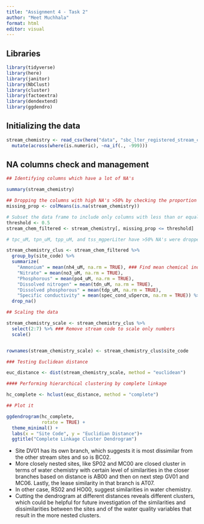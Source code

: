 ```yaml
---
title: "Assignment 4 - Task 2"
author: "Meet Muchhala"
format: html
editor: visual
---
```



## Libraries

```r
library(tidyverse)
library(here)
library(janitor)
library(NbClust)
library(cluster)
library(factoextra)
library(dendextend)
library(ggdendro)
```


## Initializing the data
```r

stream_chemistry <- read_csv(here("data", "sbc_lter_registered_stream_chemistry.csv")) %>% 
  mutate(across(where(is.numeric), ~na_if(., -999)))
```

## NA columns check and management

```r
## Identifying columns which have a lot of NA's

summary(stream_chemistry)

## Dropping the columns with high NA's >50% by checking the proportion of NA's
missing_prop <- colMeans(is.na(stream_chemistry))

# Subset the data frame to include only columns with less than or equal to 50% missing values
threshold <- 0.5
stream_chem_filtered <- stream_chemistry[, missing_prop <= threshold]

# tpc_uM, tpn_uM, tpp_uM, and tss_mgperLiter have >50% NA's were dropped 


```


```r

stream_chemistry_clus <- stream_chem_filtered %>% 
  group_by(site_code) %>% 
  summarize(
    "Ammonium" = mean(nh4_uM, na.rm = TRUE), ### Find mean chemical indicator across each site
    "Nitrate" = mean(no3_uM, na.rm = TRUE),
    "Phosphorous" = mean(po4_uM, na.rm = TRUE),
    "Dissolved nitrogen" = mean(tdn_uM, na.rm = TRUE),
    "Dissolved phosphorous" = mean(tdp_uM, na.rm = TRUE),
    "Specific conductivity" = mean(spec_cond_uSpercm, na.rm = TRUE)) %>% 
  drop_na()
```


```r
## Scaling the data 

stream_chemistry_scale <- stream_chemistry_clus %>% 
  select(2:7) %>% ### Remove stream code to scale only numbers
  scale()


rownames(stream_chemistry_scale) <- stream_chemistry_clus$site_code

### Testing Euclidean distance

euc_distance <- dist(stream_chemistry_scale, method = "euclidean")

#### Performing hierarchical clustering by complete linkage

hc_complete <- hclust(euc_distance, method = "complete")

## Plot it

ggdendrogram(hc_complete,
             rotate = TRUE) +
  theme_minimal() +
  labs(x = "Site Code", y = "Euclidian Distance")+
  ggtitle("Complete Linkage Cluster Dendrogram") 
```


* Site DV01 has its own branch, which suggests it is most dissimilar from the other stream sites and so is BC02.
* More closely nested sites, like SP02 and MC00 are closed cluster in terms of water chemistry with certain level of similarities in the closer branches based on distance is AB00 and then on next step GV01 and MC06. Lastly, the lease similarity in that branch is AT07.
* In other case, RS02 and HO00, suggest similarities in water chemistry. 
* Cutting the dendrogram at different distances reveals different clusters, which could be helpful for future investigation of the similarities and dissimilarities between the sites and of the water quality variables that result in the more nested clusters. 